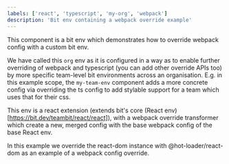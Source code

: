 ```yaml
---
labels: ['react', 'typescript', 'my-org', 'webpack']
description: 'Bit env containing a webpack override example'
---
```


This component is a bit env which demonstrates how to override webpack config with a custom bit env.  

We have called this `org` env as it is configured in a way as to enable further overriding of webpack and typescript (you can add other override APIs too) by more 
specific team-level bit environments across an organisation. E.g. in this example scope, the `my-team-env` component adds a more concrete config via overriding the ts config
to add stylable support for a team which uses that for their css.

This env is a react extension (extends bit's core (React env)[https://bit.dev/teambit/react/react]), with a webpack override transformer 
which create a new, merged config with the base webpack config of the base React env.

In this example we override the react-dom instance with @hot-loader/react-dom as an example of a webpack config override.
